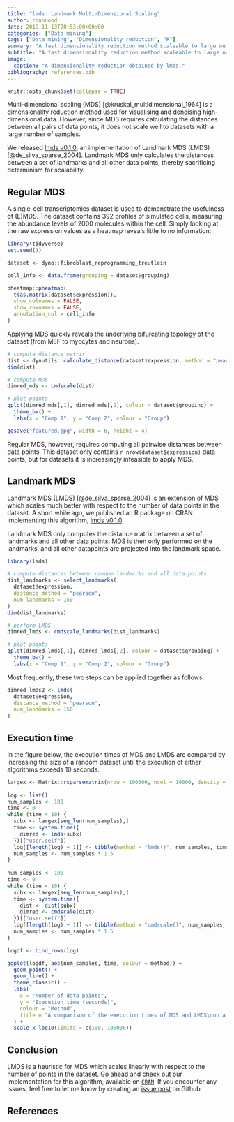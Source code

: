 ```yaml
---
title: "lmds: Landmark Multi-Dimensional Scaling"
author: rcannood
date: 2019-11-13T20:53:00+00:00
categories: ["Data mining"]
tags: ["Data mining", "Dimensionality reduction", "R"]
summary: "A fast dimensionality reduction method scaleable to large numbers of samples."
subtitle: "A fast dimensionality reduction method scaleable to large numbers of samples."
image:
  caption: "A dimensionality reduction obtained by lmds."
bibliography: references.bib
---
```


```r
knitr::opts_chunk$set(collapse = TRUE)
```

Multi-dimensional scaling (MDS) [@kruskal_multidimensional_1964] is a dimensionality reduction
method used for visualising and denoising high-dimensional data. However, since MDS requires 
calculating the distances between all pairs of data points, it does not scale well to datasets 
with a large number of samples.

We released [lmds v0.1.0](https://cran.r-project.org/package=lmds), an implementation of 
Landmark MDS (LMDS) [@de_silva_sparse_2004]. Landmark MDS only calculates the distances between a set of landmarks
and all other data points, thereby sacrificing determinism for scalability.

## Regular MDS
A single-cell transcriptomics dataset is used to demonstrate the usefulness of (L)MDS.
The dataset contains 392 profiles of simulated cells, measuring the abundance levels of 2000 
molecules within the cell.
Simply looking at the raw expression values as a heatmap reveals little to no information:

```r
library(tidyverse)
set.seed(1)

dataset <- dyno::fibroblast_reprogramming_treutlein

cell_info <- data.frame(grouping = dataset$grouping)

pheatmap::pheatmap(
  t(as.matrix(dataset$expression)),
  show_colnames = FALSE,
  show_rownames = FALSE,
  annotation_col = cell_info
)
```

Applying MDS quickly reveals the underlying bifurcating topology of the dataset 
(from MEF to myocytes and neurons). 
```r
# compute distance matrix
dist <- dynutils::calculate_distance(dataset$expression, method = "pearson")
dim(dist)

# compute MDS
dimred_mds <- cmdscale(dist)

# plot points
qplot(dimred_mds[,1], dimred_mds[,2], colour = dataset$grouping) +
  theme_bw() +
  labs(x = "Comp 1", y = "Comp 2", colour = "Group")
```

```r
ggsave("featured.jpg", width = 6, height = 4)
```

Regular MDS, however, requires computing all pairwise distances between data points.
This dataset only contains `r nrow(dataset$expression)` data points, but for datasets 
it is increasingly infeasible to apply MDS. 

## Landmark MDS
Landmark MDS (LMDS) [@de_silva_sparse_2004] is an extension of MDS which scales much
better with respect to the number of data points in the dataset. A short while ago,
we published an R package on CRAN implementing this algorithm, 
[lmds v0.1.0](https://cran.r-project.org/package=lmds).

Landmark MDS only computes the distance matrix between a set of landmarks and all other data points.
MDS is then only performed on the landmarks, and all other datapoints are projected into
the landmark space.
```r
library(lmds)

# compute distances between random landmarks and all data points
dist_landmarks <- select_landmarks(
  dataset$expression,
  distance_method = "pearson",
  num_landmarks = 150
)
dim(dist_landmarks)

# perform LMDS
dimred_lmds <- cmdscale_landmarks(dist_landmarks)

# plot points
qplot(dimred_lmds[,1], dimred_lmds[,2], colour = dataset$grouping) +
  theme_bw() +
  labs(x = "Comp 1", y = "Comp 2", colour = "Group")
```

Most frequently, these two steps can be applied together as follows:
```r
dimred_lmds2 <- lmds(
  dataset$expression,
  distance_method = "pearson", 
  num_landmarks = 150
)
```

## Execution time

In the figure below, the execution times of MDS and LMDS are compared by increasing 
the size of a random dataset until the execution of either algorithms exceeds 10 seconds.

```r
largex <- Matrix::rsparsematrix(nrow = 100000, ncol = 10000, density = .01)
 
log <- list()
num_samples <- 100
time <- 0
while (time < 10) {
  subx <- largex[seq_len(num_samples),]
  time <- system.time({
    dimred <- lmds(subx)
  })[["user.self"]]
  log[[length(log) + 1]] <- tibble(method = "lmds()", num_samples, time)
  num_samples <- num_samples * 1.5
}
 
num_samples <- 100
time <- 0
while (time < 10) {
  subx <- largex[seq_len(num_samples),]
  time <- system.time({
    dist <- dist(subx)
    dimred <- cmdscale(dist)
  })[["user.self"]]
  log[[length(log) + 1]] <- tibble(method = "cmdscale()", num_samples, time)
  num_samples <- num_samples * 1.5
}

logdf <- bind_rows(log)

ggplot(logdf, aes(num_samples, time, colour = method)) +
  geom_point() +
  geom_line() +
  theme_classic() +
  labs(
    x = "Number of data points",
    y = "Execution time (seconds)",
    colour = "Method",
    title = "A comparison of the execution times of MDS and LMDS\non a dataset with 10'000 features and increasing numbers of data points."
  ) +
  scale_x_log10(limits = c(100, 100000))
```

## Conclusion

LMDS is a heuristic for MDS which scales linearly with respect to the number of points
in the dataset. Go ahead and check out our implementation for this algorithm,
available on [`CRAN`](https://cran.r-project.org/package=lmds).
If you encounter any issues, feel free to let me know by creating an 
[issue post](https://github.com/dynverse/lmds/issues) on Github.

## References